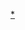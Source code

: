 {{Wikipedia category|hidden=yes|若頁面使用了[[Template:Certification_Table_Bottom|Template:Certification Table Bottom]]且含有實際銷量腳註，則會被自動放入此分類。這將對清理有幫助。}}

[[Category:Certification_Table_Entry使用|*]]